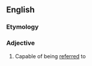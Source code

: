 ==English==

===Etymology===
{{suffix|refer|able|lang=en}}

===Adjective===
{{en-adj}}

# Capable of being [[referred]] to